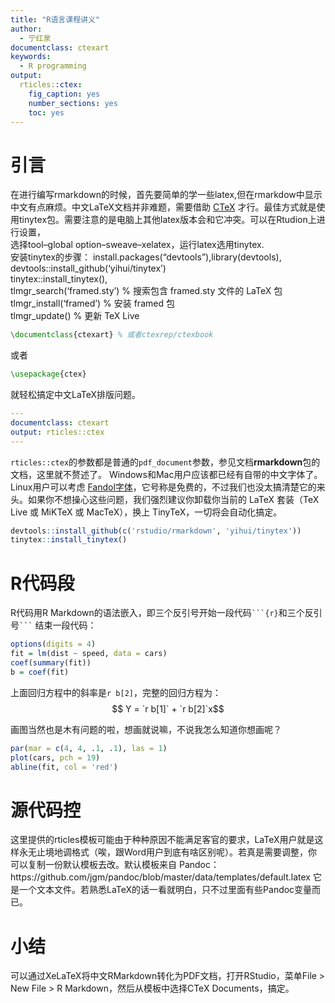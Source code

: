 ```yaml
---
title: "R语言课程讲义"
author:
  - 宁红泉
documentclass: ctexart
keywords:
  - R programming
output:
  rticles::ctex:
    fig_caption: yes
    number_sections: yes
    toc: yes
---
```


# 引言

在进行编写rmarkdown的时候，首先要简单的学一些latex,但在rmarkdow中显示中文有点麻烦。中文LaTeX文档并非难题，需要借助 [CTeX](http://ctex.org) 才行。最佳方式就是使用tinytex包。需要注意的是电脑上其他latex版本会和它冲突。可以在Rtudion上进行设置，  
选择tool--global option--sweave--xelatex，运行latex选用tinytex.  
安装tinytex的步骤：
install.packages("devtools"),library(devtools),  
devtools::install_github('yihui/tinytex')  
tinytex::install_tinytex(),  
tlmgr_search('framed.sty')  % 搜索包含 framed.sty 文件的 LaTeX 包  
tlmgr_install('framed')     % 安装 framed 包  
tlmgr_update()              % 更新 TeX Live  
```latex
\documentclass{ctexart} % 或者ctexrep/ctexbook
```
或者

```latex
\usepackage{ctex}
```

就轻松搞定中文LaTeX排版问题。

```yaml
---
documentclass: ctexart
output: rticles::ctex
---
```

`rticles::ctex`的参数都是普通的`pdf_document`参数，参见文档**rmarkdown**包的文档，这里就不赘述了。
Windows和Mac用户应该都已经有自带的中文字体了。Linux用户可以考虑 [Fandol字体](http://ctan.org/pkg/fandol)，它号称是免费的，不过我们也没太搞清楚它的来头。如果你不想操心这些问题，我们强烈建议你卸载你当前的 LaTeX 套装（TeX Live 或 MiKTeX 或 MacTeX），换上 TinyTeX，一切将会自动化搞定。

```r
devtools::install_github(c('rstudio/rmarkdown', 'yihui/tinytex'))
tinytex::install_tinytex()
```

# R代码段

R代码用R Markdown的语法嵌入，即三个反引号开始一段代码```` ```{r} ````和三个反引号```` ``` ```` 结束一段代码：

```r
options(digits = 4)
fit = lm(dist ~ speed, data = cars)
coef(summary(fit))
b = coef(fit)
```

上面回归方程中的斜率是`r b[2]`，完整的回归方程为：$$ Y = `r b[1]` + `r b[2]`x$$

画图当然也是木有问题的啦，想画就说嘛，不说我怎么知道你想画呢？

```r
par(mar = c(4, 4, .1, .1), las = 1)
plot(cars, pch = 19)
abline(fit, col = 'red')
```

# 源代码控

这里提供的rticles模板可能由于种种原因不能满足客官的要求，LaTeX用户就是这样永无止境地调格式（唉，跟Word用户到底有啥区别呢）。若真是需要调整，你可以复制一份默认模板去改。默认模板来自 Pandoc：https://github.com/jgm/pandoc/blob/master/data/templates/default.latex 它是一个文本文件。若熟悉LaTeX的话一看就明白，只不过里面有些Pandoc变量而已。

# 小结

可以通过XeLaTeX将中文RMarkdown转化为PDF文档，打开RStudio，菜单File > New File > R Markdown，然后从模板中选择CTeX Documents，搞定。
